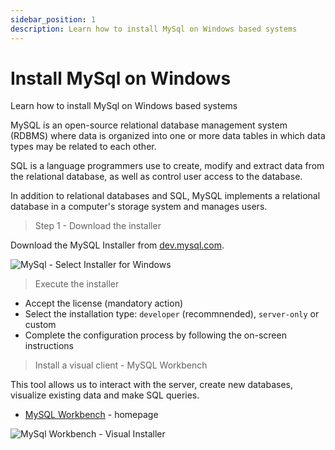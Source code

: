 ```yaml
---
sidebar_position: 1
description: Learn how to install MySql on Windows based systems
---
```


# Install MySql on Windows


<SubHeading color="#25c2a0">Learn how to install MySql on Windows based systems</SubHeading>

MySQL is an open-source relational database management system (RDBMS) where data is organized into one or more data tables in which data types may be related to each other.

SQL is a language programmers use to create, modify and extract data from the relational database, as well as control user access to the database.

In addition to relational databases and SQL, MySQL implements a relational database in a computer's storage system and manages users.

> Step 1 - Download the installer

Download the MySQL Installer from [dev.mysql.com](https://dev.mysql.com/downloads/installer/).

![MySql - Select Installer for Windows](<../../../static/assets/image (14).png>)

> Execute the installer

- Accept the license (mandatory action)
- Select the installation type: `developer` (recommnended), `server-only` or custom
- Complete the configuration process by following the on-screen instructions

> Install a visual client - MySQL Workbench

This tool allows us to interact with the server, create new databases, visualize existing data and make SQL queries.

- [MySQL Workbench](https://dev.mysql.com/downloads/workbench/) - homepage

![MySql Workbench - Visual Installer](<../../../static/assets/image (15).png>)
